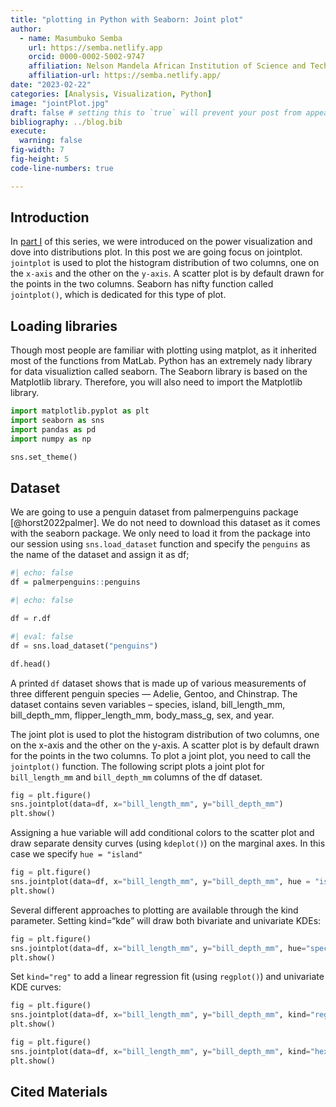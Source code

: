 ```yaml
---
title: "plotting in Python with Seaborn: Joint plot"
author: 
  - name: Masumbuko Semba
    url: https://semba.netlify.app
    orcid: 0000-0002-5002-9747
    affiliation: Nelson Mandela African Institution of Science and Technology
    affiliation-url: https://semba.netlify.app/ 
date: "2023-02-22"
categories: [Analysis, Visualization, Python]
image: "jointPlot.jpg"
draft: false # setting this to `true` will prevent your post from appearing on your listing page until you're ready!
bibliography: ../blog.bib
execute: 
  warning: false
fig-width: 7
fig-height: 5
code-line-numbers: true

---
```


## Introduction

In [part I](www.ims.org.tz) of this series, we were introduced on the power visualization and dove into distributions plot. In this post we are going focus on jointplot. `jointplot` is used to plot the histogram distribution of two columns, one on the `x-axis` and the other on the `y-axis`. A scatter plot is by default drawn for the points in the two columns. Seaborn has nifty function called `jointplot()`, which is dedicated for this type of plot. 


## Loading libraries

Though most people are familiar with plotting using matplot, as it inherited most of the functions from MatLab. Python has an extremely nady library for data visualiztion called seaborn. The Seaborn library is based on the Matplotlib library. Therefore, you will also need to import the Matplotlib library.

```python
import matplotlib.pyplot as plt
import seaborn as sns
import pandas as pd
import numpy as np

sns.set_theme()

```

## Dataset

We are going to use a penguin dataset from palmerpenguins package [@horst2022palmer]. We do not need to download this dataset as it comes with the seaborn package. We only need to load it from the package into our session using `sns.load_dataset` function and specify the `penguins` as the name of the dataset and assign it as df;

```r
#| echo: false
df = palmerpenguins::penguins

```

```python
#| echo: false

df = r.df
```


```python
#| eval: false
df = sns.load_dataset("penguins")
```


```python
df.head()
```

A printed `df` dataset shows that is made up of various measurements of three different penguin species --- Adelie, Gentoo, and Chinstrap. The dataset contains seven variables -- species, island, bill_length_mm, bill_depth_mm, flipper_length_mm, body_mass_g, sex, and year.


The joint plot is used to plot the histogram distribution of two columns, one on the x-axis and the other on the y-axis. A scatter plot is by default drawn for the points in the two columns. To plot a joint plot, you need to call the `jointplot()` function. The following script plots a joint plot for `bill_length_mm` and `bill_depth_mm` columns of the df dataset.


```python
fig = plt.figure()
sns.jointplot(data=df, x="bill_length_mm", y="bill_depth_mm")
plt.show()

```

Assigning a hue variable will add conditional colors to the scatter plot and draw separate density curves (using `kdeplot()`) on the marginal axes. In this case we specify `hue = "island"`


```python
fig = plt.figure()
sns.jointplot(data=df, x="bill_length_mm", y="bill_depth_mm", hue = "island")
plt.show()

```

Several different approaches to plotting are available through the kind parameter. Setting kind="kde" will draw both bivariate and univariate KDEs:

```python
fig = plt.figure()
sns.jointplot(data=df, x="bill_length_mm", y="bill_depth_mm", hue="species", kind="kde")
plt.show()

```


Set `kind="reg"` to add a linear regression fit (using `regplot()`) and univariate KDE curves:


```python

fig = plt.figure()
sns.jointplot(data=df, x="bill_length_mm", y="bill_depth_mm", kind="reg")
plt.show()

```


```python

fig = plt.figure()
sns.jointplot(data=df, x="bill_length_mm", y="bill_depth_mm", kind="hex")
plt.show()


```



## Cited Materials
